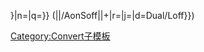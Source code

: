 {{{$|}}}{{convert/Dual/engout|{{{1|1+1/2}}}|{{{2|range}}}|{{{3}}}|d=AoffSoff|k={{{k|0}}}|x={{{x|empty}}}|y={{{y|empty}}}|l={{{l|{{{n|}}}s}}}|n={{{n}}}|q={{{q|}}}}} ({{convert/{{#ifeq:{{{4}}}|def|{{{o}}}|{{{4}}}}}|{{{1}}}|{{{2}}}/AonSoff|{{{3}}}|{{{s}}}+{{{b}}}|r={{{r}}}|j={{{j}}}|d=Dual/Loff}})<noinclude>

[[Category:Convert子模板]]
</noinclude>